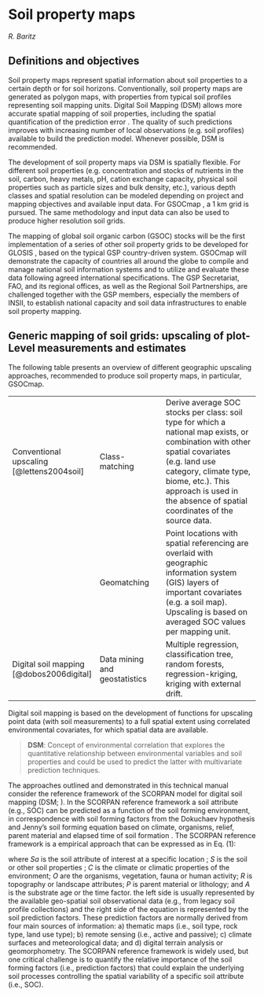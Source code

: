 # Soil property maps

*R. Baritz*

## Definitions and objectives

\index{Soil property maps|textbf|(}
Soil property maps represent spatial information about soil properties to a certain depth or for soil horizons\index{Soil horizons}. Conventionally, soil property maps are generated as polygon maps, with properties from typical soil profiles representing soil mapping units.
Digital Soil Mapping (DSM) \index{Digital Soil Mapping (DSM)} allows more accurate spatial mapping of soil properties, including the spatial quantification of the prediction error \index{Prediction!error}. The quality of such predictions improves with increasing number of local observations (e.g. soil profiles) available to build the prediction model\index{Prediction!model}. Whenever possible, DSM is recommended. 

The development of soil property maps via DSM is spatially flexible. For different soil properties (e.g. concentration and stocks of nutrients in the soil, carbon, heavy metals, pH, cation exchange capacity, physical soil properties such as particle sizes and bulk density, etc.), various depth classes and spatial resolution can be modeled depending on project and mapping objectives and available input data. For GSOCmap \index{Global Soil Organic Carbon Map (GSOCMap)}, a 1 km grid is pursued. The same methodology and input data can also be used to produce higher resolution soil grids.

The mapping of global soil organic carbon (GSOC) stocks will be the first implementation of a series of other soil property grids to be developed for GLOSIS \index{Soil Information System (SIS)!global}, based on the typical GSP country-driven system. GSOCmap will demonstrate the capacity of countries all around the globe to compile and manage national soil information systems and to utilize and evaluate these data following agreed international specifications. The GSP Secretariat, FAO, and its regional offices, as well as the Regional Soil Partnerships, are challenged together with the GSP members, especially the members of INSII, to establish national capacity and soil data infrastructures to enable soil property mapping.
\index{Soil property maps|textbf|)}

## Generic mapping of soil grids: upscaling of plot-Level measurements and estimates

The following table presents an overview of different geographic upscaling approaches, recommended to produce soil property maps, in particular, GSOCmap.

|   |   |                                                                       | 
|-------------------|-------------------------|-----------------------------------------|
| Conventional upscaling [@lettens2004soil]  |  Class-matching | Derive average SOC stocks per class: soil type for which a national map exists, or combination with other spatial covariates (e.g. land use category, climate type, biome, etc.). This approach is used in the absence of spatial coordinates of the source data.  |
|                         | Geomatching     | Point locations with spatial referencing are overlaid with geographic information system (GIS) layers of important covariates (e.g. a soil map). Upscaling is based on averaged SOC values per mapping unit.  | 
|  Digital soil mapping [@dobos2006digital] \index{Digital Soil Mapping (DSM)}    | Data mining and geostatistics  | Multiple regression, classification tree, random forests, regression-kriging, kriging with external drift.  | 


Digital soil mapping is based on the development of functions for upscaling point data (with soil measurements) to a full spatial extent using correlated environmental covariates, for which spatial data are available.

> **DSM**: Concept of environmental correlation that explores the quantitative relationship between environmental variables and soil properties and could be used to predict the latter with multivariate prediction techniques.

The approaches outlined and demonstrated in this technical manual consider the reference framework of the SCORPAN
model for digital soil mapping (DSM; \cite{McBratney2003}). In the
SCORPAN reference framework a soil attribute (e.g., SOC) can be
predicted as a function of the soil forming environment, in
correspondence with soil forming factors from the Dokuchaev hypothesis
and Jenny's soil forming equation based on climate, organisms, relief,
parent material and elapsed time of soil formation
\citep{Florinsky2012}. The SCORPAN \textcolor{red}{(Soils, Climate,
Organisms, Parent material, Age and (N) space or spatial position, see
\cite{McBratney2003})} reference framework is a empirical approach
that can be expressed as in Eq. (1):

\begin{equation}
\resizebox{0.48\textwidth}{!}{$Sa_{\textcolor{red}{[x; y ~ t]}}
=f(S_{[x; y ~ t]},C_{[x; y ~ t]},O_{[x; y ~ t]},R_{[x; y ~ t]},P_{[x;
y ~ t]},A_{[x; y ~ t]})$}
\end{equation}

where $Sa$ is the soil attribute of interest at a specific location
\textcolor{red}{N (represented by the spatial coordinates of field
observations $x$; $y$) and representative for a specific time frame
($t$)}; $S$ is the soil or other soil properties  \textcolor{red}{that
are correlated with $Sa$}; $C$ is the climate or climatic properties
of the environment; $O$ are the organisms, vegetation, fauna or human
activity; $R$ is topography or landscape attributes; $P$ is parent
material or lithology; and $A$ is the substrate age or the time
factor. \textcolor{red}{To generate predictions of $Sa$ across places
where no soil data is available, $N$ should be explicit for the
information layers representing the soil forming factors. These
predictions will be representative of the time period ($t$) when soil
available data was collected. Therefore, the prediction factors
ideally should represent, the conditions of the soil forming
environment for the same period of time (as much as possible) when
soil available data was collected. In Eq. (1)} the left side is
usually represented by the available geo-spatial soil observational
data (e.g., from legacy soil profile collections) and the right side
of the equation is represented by the soil prediction factors. These
prediction factors are normally derived from four main sources of
information: a) thematic maps (i.e., soil type, rock type, land use
type); b) remote sensing (i.e., active and passive); c) climate
surfaces and meteorological data; and d) digital terrain analysis or
geomorphometry. The SCORPAN reference framework is widely used, but
one critical challenge is to quantify the relative importance of the
soil forming factors (i.e., prediction factors) that could explain the
underlying soil processes controlling the spatial variability of a
specific soil attribute (i.e., SOC).
